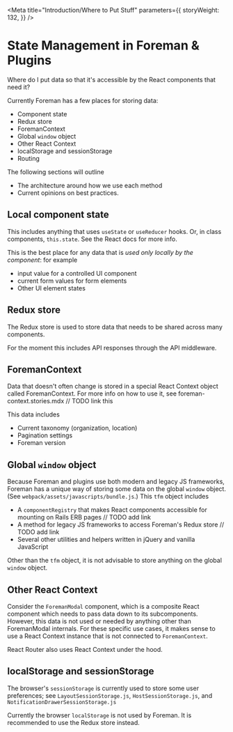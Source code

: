 
<Meta
  title="Introduction/Where to Put Stuff"
  parameters={{
    storyWeight: 132,
  }}
/>

# State Management in Foreman & Plugins

Where do I put data so that it's accessible by the React components that need it?

Currently Foreman has a few places for storing data:

* Component state
* Redux store
* ForemanContext
* Global `window` object
* Other React Context
* localStorage and sessionStorage
* Routing

The following sections will outline

*  The architecture around how we use each method
*  Current opinions on best practices.

## Local component state

This includes anything that uses `useState` or `useReducer` hooks.  Or, in class components, `this.state`.  See the React docs for more info.

This is the best place for any data that is _used only locally by the component_: for example
* input value for a controlled UI component
* current form values for form elements
* Other UI element states

## Redux store

The Redux store is used to store data that needs to be shared across many components.

For the moment this includes API responses through the API middleware.

## ForemanContext

Data that doesn't often change is stored in a special React Context object called ForemanContext.  For more info on how to use it, see foreman-context.stories.mdx // TODO link this

This data includes
* Current taxonomy (organization, location)
* Pagination settings
* Foreman version

## Global `window` object

Because Foreman and plugins use both modern and legacy JS frameworks, Foreman has a unique way of storing some data on the global `window` object.  (See `webpack/assets/javascripts/bundle.js`.) This `tfm` object includes

* A `componentRegistry` that makes React components accessible for mounting on Rails ERB pages // TODO add link
* A method for legacy JS frameworks to access Foreman's Redux store // TODO add link
* Several other utilities and helpers written in jQuery and vanilla JavaScript

Other than the `tfm` object, it is not advisable to store anything on the global `window` object.

## Other React Context

Consider the `ForemanModal` component, which is a composite React component which needs to pass data down to its subcomponents.  However, this data is not used or needed by anything other than ForemanModal internals.  For these specific use cases, it makes sense to use a React Context instance that is not connected to `ForemanContext`.

React Router also uses React Context under the hood.

## localStorage and sessionStorage

The browser's `sessionStorage` is currently used to store some user preferences; see `LayoutSessionStorage.js`, `HostSessionStorage.js`, and `NotificationDrawerSessionStorage.js`

Currently the browser `localStorage` is not used by Foreman.  It is recommended to use the Redux store instead.
